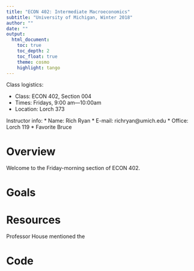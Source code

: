 ```yaml
---
title: "ECON 402: Intermediate Macroeconomics"
subtitle: "University of Michigan, Winter 2018"
author: ""
date: ""
output: 
  html_document:
    toc: true
    toc_depth: 2
    toc_float: true
    theme: cosmo
    highlight: tango
---
```


Class logistics:

* Class: ECON 402, Section 004
* Times: Fridays, 9:00 am&mdash;10:00am
* Location: Lorch 373

Instructor info:
* Name: Rich Ryan
* E-mail: richryan@umich.edu
* Office: Lorch 119
* Favorite Bruce 

# Overview

Welcome to the Friday-morning section of ECON 402.

# Goals

# Resources

Professor House mentioned the 

# Code
